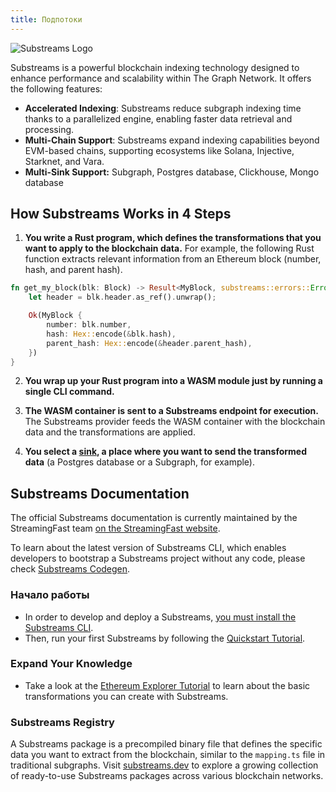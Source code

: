 ```yaml
---
title: Подпотоки
---
```


![Substreams Logo](/img/substreams-logo.png)

Substreams is a powerful blockchain indexing technology designed to enhance performance and scalability within The Graph Network. It offers the following features:

- **Accelerated Indexing**: Substreams reduce subgraph indexing time thanks to a parallelized engine, enabling faster data retrieval and processing.
- **Multi-Chain Support**: Substreams expand indexing capabilities beyond EVM-based chains, supporting ecosystems like Solana, Injective, Starknet, and Vara.
- **Multi-Sink Support:** Subgraph, Postgres database, Clickhouse, Mongo database

## How Substreams Works in 4 Steps

1. **You write a Rust program, which defines the transformations that you want to apply to the blockchain data.** For example, the following Rust function extracts relevant information from an Ethereum block (number, hash, and parent hash).

```rust
fn get_my_block(blk: Block) -> Result<MyBlock, substreams::errors::Error> {
    let header = blk.header.as_ref().unwrap();

    Ok(MyBlock {
        number: blk.number,
        hash: Hex::encode(&blk.hash),
        parent_hash: Hex::encode(&header.parent_hash),
    })
}
```

2. **You wrap up your Rust program into a WASM module just by running a single CLI command.**

3. **The WASM container is sent to a Substreams endpoint for execution.** The Substreams provider feeds the WASM container with the blockchain data and the transformations are applied.

4. **You select a [sink](https://substreams.streamingfast.io/documentation/consume/other-sinks), a place where you want to send the transformed data** (a Postgres database or a Subgraph, for example).

## Substreams Documentation

The official Substreams documentation is currently maintained by the StreamingFast team [on the StreamingFast website](https://substreams.streamingfast.io/).

To learn about the latest version of Substreams CLI, which enables developers to bootstrap a Substreams project without any code, please check [Substreams Codegen](https://streamingfastio.medium.com/substreams-codegen-no-code-tool-to-bootstrap-your-project-a11efe0378c6).

### Начало работы

- In order to develop and deploy a Substreams, [you must install the Substreams CLI](https://substreams.streamingfast.io/documentation/consume/installing-the-cli).
- Then, run your first Substreams by following the [Quickstart Tutorial](https://substreams.streamingfast.io/documentation/develop/init-project).

### Expand Your Knowledge

- Take a look at the [Ethereum Explorer Tutorial](https://substreams.streamingfast.io/tutorials/evm) to learn about the basic transformations you can create with Substreams.

### Substreams Registry

A Substreams package is a precompiled binary file that defines the specific data you want to extract from the blockchain, similar to the `mapping.ts` file in traditional subgraphs. Visit [substreams.dev](https://substreams.dev/) to explore a growing collection of ready-to-use Substreams packages across various blockchain networks.
